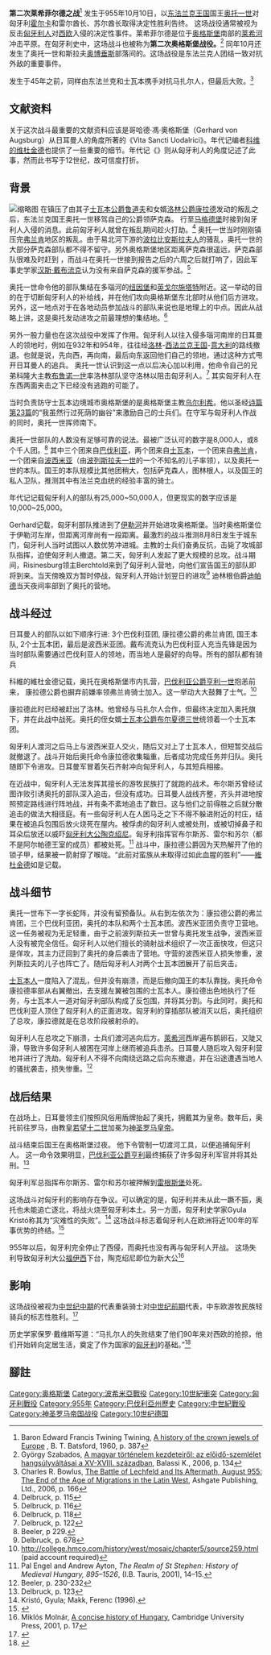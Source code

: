 {{Citation style|time=2017-02-26T20:13:56+00:00}}
{{Infobox military conflict|conflict=第二次莱希菲尔德之战|partof=马扎尔人侵略欧洲|image=[[File:Lechfeld1457.jpg|300px]]|date=955年10月10日|place=[[巴伐利亚|巴伐利亚]]奥格斯堡城郊，莱希菲尔德平原|result=日耳曼人取得决定性胜利|combatant1=[[萨克森|萨克森]]和[[图林根|图林根]]<div>[[巴伐利亚|巴伐利亚]]</div><div>[[士瓦本|士瓦本]]</div><div>[[弗兰肯|弗兰肯]]</div><div>[[波西米亚|波西米亚]]<br /> </div>|combatant2=[[马扎尔人|马扎尔]]|commander1=[[奥托一世_(神圣罗马帝国)|奥托一世]]<br /> [[康拉德_(洛林公爵)|红色康拉德 (洛林公爵)]] [[阵亡|†]]<br /> [[布尔夏德三世 (士瓦本公爵)|
布尔夏德]] (士瓦本公爵)|commander2=霍尔卡 布尔斯苏 [[阵亡|†]] <br /> 雷尔酋长，苏尔酋长 [[阵亡|†]]|strength1=8,000 重骑兵和重步兵|strength2=17,000 轻骑兵<br /> 不明数量步兵|casualties1=~3,000|casualties2=4,000–5,000 阵亡:<br /> <br /> <nowiki> </nowiki>1,000 战死 <br /> ~1,500 被当地农民杀死 <br /> 2,000 逃亡时被杀}}'''第二次莱希菲尔德之战'''<ref>Baron Edward Francis Twining Twining, [https://books.google.com/books?id=XvIOAQAAMAAJ&q=%22second+battle+of+lechfeld%22&dq=%22second+battle+of+lechfeld%22&hl=en&sa=X&ei=LkrdU96QM4WI7Abx_IGwCA&redir_esc=y A history of the crown jewels of Europe] {{Wayback|url=https://books.google.com/books?id=XvIOAQAAMAAJ&q=%22second+battle+of+lechfeld%22&dq=%22second+battle+of+lechfeld%22&hl=en&sa=X&ei=LkrdU96QM4WI7Abx_IGwCA&redir_esc=y |date=20200107170317 }}, B. T. Batsford, 1960, p. 387</ref> 发生于955年10月10日，以[[东法兰克王国|东法兰克王国]]国王[[奥托一世_(神圣罗马帝国)|奥托一世]]对匈牙利[[霍尔卡|霍尔卡]]{{tsl|en|Bulcsú|布尔斯苏}}和雷尔酋长、苏尔酋长取得决定性胜利告终。 这场战役通常被视为反击[[匈牙利人|匈牙利人]]对[[西欧|西欧]]入侵的决定性事件。莱希菲尔德是位于[[奥格斯堡|奥格斯堡]]南部的[[萊希河|莱希河]]冲击平原。在匈牙利史中，这场战斗也被称为'''第二次奥格斯堡战役。'''<ref>György Szabados, [https://books.google.com/books?id=BK55AAAAMAAJ&q=%22masodik+augsburgi+csata%22&dq=%22masodik+augsburgi+csata%22&hl=en&sa=X&ei=90rdU6yUDpOM7AaEhoDwBA&ved=0CB8Q6AEwAA A magyar történelem kezdeteiről: az előidő-szemlélet hangsúlyváltásai a XV-XVIII. században], Balassi K., 2006, p. 134</ref> 同年10月还发生了奥托一世和斯拉夫[[奧博特人|奥博垂斯]]部落间的{{tsl|en|Battle on the Raxa|雷克尼茨战役}}。这场战役是东法兰克人团结一致对抗外敌的重要事件。

{{tsl|en|Battle of Lechfeld (910)|第一次莱希菲尔德之战}}发生于45年之前，同样由东法兰克和士瓦本携手对抗马扎尔人，但最后大败。<ref>Charles R. Bowlus, [https://books.google.com/books?id=0XBtVwukIogC&pg=PA166&lpg=PA166&dq=%22first+battle+of+lechfeld%22&source=bl&ots=JoRHSjI_wL&sig=i5HQWLzhTx3JSq-cJj8bdOO8MfY&hl=en&sa=X&ei=z0zdU5n3Oeqf7Abk3oHoBw&ved=0CCAQ6AEwAA#v=onepage&q=%22first%20battle%20of%20lechfeld%22&f=false The Battle of Lechfeld and Its Aftermath, August 955: The End of the Age of Migrations in the Latin West], Ashgate Publishing, Ltd., 2006, p. 166</ref>

== 文献资料 ==
关于这次战斗最重要的文献资料应该是哥哈德·馮·奧格斯堡（Gerhard von Augsburg）从日耳曼人的角度所著的《Vita Sancti Uodalrici》。年代记编者[[科维的维杜金德|科维的维杜金德]]也提供了一些重要的细节。年代记《{{link-en|匈牙利事蹟|Gesta Hungarorum}}》则从匈牙利人的角度记述了此事，然而此书写于12世纪，故可信度打折。</span>

== 背景 ==
[[File:Kalandozasok.jpg|缩略图]]
在镇压了由其子[[鲁道夫_(士瓦本公爵)|士瓦本公爵鲁道夫]]和女婿[[康拉德_(洛林公爵)|洛林公爵康拉德]]发动的叛乱之后，东法兰克国王奥托一世移驾自己的公爵领萨克森。 行至[[马格德堡|马格德堡]]时接到匈牙利人入侵的消息。此前匈牙利人就曾在叛乱期间趁火打劫。<ref name="Delbruck115">Delbruck, p. 115</ref> 奥托一世当时刚刚镇压完[[弗兰肯|弗兰肯]]地区的叛乱。由于易北河下游的[[波拉比安斯拉夫人|波拉比安斯拉夫人]]的骚乱，奥托一世的大部分萨克森部队都不得不留守。另外奥格斯堡地区距离萨克森很遥远，萨克森部队很难及时赶到 ，而战斗在奥托一世接到报告之后的六周之后就打响了，因此军事史学家[[漢斯·戴布流克|汉斯·戴布流克]]认为没有来自萨克森的援军参战。<ref name="Delbruck116">Delbruck, p. 116</ref>

奥托一世命令他的部队集结在多瑙河的[[纽因堡|纽因堡]]和[[英戈尔施塔特|英戈尔施塔特]]附近。这一举动的目的在于切断匈牙利人的补给线，并在他们攻向奥格斯堡东北部时从他们后方进攻。另外，这一地点对于在各地动员参加战斗的部队来说也是地理上的中点。因此从战略上讲，这是奥托发动进攻之前最理想的集结地。<ref name="Delbruck118">Delbruck, p. 118</ref>

另外一股力量也在这次战役中发挥了作用。匈牙利人以往入侵多瑙河南岸的日耳曼人的领地时，例如在932年和954年，往往经[[洛林|洛林]]-[[西法兰克王国|西法兰克王国]]-[[意大利|意大利]]的路线撤退。也就是说，先向西，再向南，最后向东返回他们自己的领地，通过这种方式甩开日耳曼人的追兵。 奥托一世认识到这一点以后决心加以利用，他命令自己的兄弟科隆大主教[[伟人布鲁诺|布鲁诺一世]]率洛林部队坚守洛林以阻击匈牙利人。<ref name="Delbruck122">Delbruck, p. 122</ref> 其实匈牙利人在东西两面夹击之下已经没有逃跑的可能了。

当时负责防守士瓦本边境城市奥格斯堡的是奥格斯堡主教[[乌尔利希|乌尔利希]]。他以圣经[[诗篇第23篇|诗篇第23篇]]的“我虽然行过死荫的幽谷”来激励自己的士兵们。在守军与匈牙利人作战的同时，奥托一世挥师南下。

奥托一世部队的人数没有足够可靠的说法。最被广泛认可的数字是8,000人，或8个千人团。<ref>Beeler, p 229. </ref> 其中三个团来自[[巴伐利亚|巴伐利亚]]，两个团来自[[士瓦本|士瓦本]]，一个团来自[[弗兰肯|弗兰肯]]，一个团来自[[波西米亚|波西米亚]]（由[[波列斯拉夫一世|波列斯拉夫一世]]的一个不知名的儿子率领），以及奥托一世的本队。国王的本队规模比其他团稍大，包括萨克森人，图林根人，以及国王的私人卫队，推测其中有法兰克血统的经验丰富的骑士。

年代记记载匈牙利人的部队有25,000~50,000人，但更现实的数字应该是10,000~25,000。 

Gerhard记载，匈牙利部队推进到了[[伊勒河|伊勒河]]并开始进攻奥格斯堡。当时奥格斯堡位于伊勒河左岸，但距离河岸尚有一段距离。最激烈的战斗推测8月8日发生于城东门，匈牙利人当时试图以人数优势冲进城。主教的士兵们奋勇反抗，击毙了攻城部队指挥，迫使匈牙利人撤退。第二天，匈牙利人发起了更大规模的总攻。战斗期间，Risinesburg领主Berchtold来到了匈牙利人营地，向他们宣告国王的部队即将到来。当天傍晚双方暂时停战，匈牙利人开始计划翌日的进攻<ref>Delbruck, p. 678</ref> 迪林根伯爵[[迪帕德|迪帕德]]当天夜间率部到了奥托的营地。

== 战斗经过 ==
日耳曼人的部队以如下顺序行进: 3个巴伐利亚团, 康拉德公爵的弗兰肯团, 国王本队, 2个士瓦本团，最后是波西米亚团。戴布流克认为巴伐利亚人充当先锋是因为当时部队需要通过巴伐利亚人的领地，而当地人是最好的向导。所有的部队都有骑兵

科維的維杜金德记载，奥托在奥格斯堡市内扎营，[[巴伐利亚公爵亨利一世|巴伐利亚公爵亨利一世]]抱恙前来， 康拉德公爵也摒弃前嫌率领弗兰肯骑士加入。这一举动大大鼓舞了士气。<ref>http://college.hmco.com/history/west/mosaic/chapter5/source259.html {{Wayback|url=http://college.hmco.com/history/west/mosaic/chapter5/source259.html |date=20041210023453 }} (paid account required)</ref>

康拉德此时已经被赶出了洛林。他曾经与马扎尔人合作，但最终决定加入奥托旗下，并在此战中战死。奥托的侄女婿[[布尔夏德三世_(士瓦本公爵)|士瓦本公爵布尔夏德三世]]统领着一个士瓦本团。

匈牙利人渡河之后马上与波西米亚人交火，随后又对上了士瓦本人，但短暂交战后就撤退了。战斗开始后奥托命令康拉德收集辎重，后者成功完成任务并归队。奥托随即下令进攻。日耳曼军冒着矢石齐射冲向匈牙利人，与其短兵相接。

在近战中，匈牙利人无法发挥其擅长的游牧民族打了就跑的战术。布尔斯苏曾经试图诈败引诱奥托的部队深入追击，但没有成功。日耳曼人战线齐整，齐头并进地按照预定路线进行阵地战，并有条不紊地追击了数日。这与他们之前得胜之后就分散追击的做法大相径庭。有一些匈牙利人在人困马乏之下不得不躲进附近的村庄，结果在被追兵包围后放火烧死在屋内。被俘虏的匈牙利人或被处刑，或被切掉鼻子和耳朵后放还以威吓[[匈牙利大公陶克绍尼|匈牙利大公陶克绍尼]]。匈牙利指挥官布尔斯苏、雷尔和苏尔（都不是阿尔帕德王室的成员）都被处死。<ref>Pal Engel and Andrew Ayton, ''The Realm of St Stephen: History of Medieval Hungary, 895–1526'', (I.B. Tauris, 2001), 14–15.</ref> 战斗中，康拉德公爵因为天热解开了他的锁子甲，结果被一箭射穿了喉咙。“此前对蛮族从未取得过如此血腥的胜利”——[[科维的维杜金德|維杜金德]]如是记载。

== 战斗细节 ==
奥托一世布下一字长蛇阵，并没有留预备队。从右到左依次为：康拉德公爵的弗兰肯团，三个巴伐利亚团，奥托的本队和两个士瓦本团。波西米亚团负责守卫营地。这一任务被视为无足轻重，由于之前波列斯拉夫一世曾与奥托发生战争，波西米亚人没有被完全信任。匈牙利人以他们擅长的骑射战术组织了一次正面快攻，但这只是佯攻，其主力迂回到了奥托的身后袭击了营地。守营的波西米亚人损失惨重，波列斯拉夫的儿子也阵亡了。随后匈牙利人对两个士瓦本团展开了前后夹击。

[[士瓦本人|士瓦本人]]一度陷入了混乱，但并没有崩溃，而是后撤向国王的本队靠拢。奥托命令康拉德率部从右翼撤出，去支援左翼被包围的士瓦本人。康拉德出色地执行了任务，与士瓦本人一道对匈牙利部队构成了反包围，并将其分割。与此同时，奥托和巴伐利亚人顶住了匈牙利人的正面进攻。匈牙利的穿插部队被消灭以后，奥托组织了总攻，康拉德就是在总攻阶段被射杀的。 

匈牙利人在总攻之下崩溃，士兵们渡河逃向后方。[[萊希河|萊希河]]西岸遍布鹅卵石，又陡又滑，导致许多匈牙利人被困在河岸上继而被追兵击杀。日耳曼人随后攻入匈牙利营地并进行了洗劫。匈牙利人不得不向南绕远路之后向东撤退，并在沿途遭遇当地人的骚扰袭击，损失惨重。<ref>Beeler, p. 230-232</ref>

== 战后结果 ==
在战场上，日耳曼领主们按照风俗用盾牌抬起了奥托，拥戴其为皇帝。数年后，奥托前往罗马，由教皇[[若望十二世|若望十二世]]加冕为[[神圣罗马皇帝|神圣罗马皇帝]]。

战斗结束后国王在奥格斯堡过夜。 他下令管制一切渡河工具，以便追捕匈牙利人。 这一命令效果明显，[[巴伐利亚公爵亨利一世|巴伐利亚公爵亨利]]最终捕获了许多匈牙利军官并将其处刑。<ref>Delbruck, p. 123</ref>

匈牙利军总指挥布尔斯苏、雷尔和苏尔被押解到[[雷根斯堡|雷根斯堡]]处死。

这场战斗对匈牙利的影响存在争议。可以确定的是，匈牙利并未从此一蹶不振，奥托也未能追亡逐北，将战火烧至匈牙利本土。另一方面，匈牙利史学家Gyula Kristó称其为“灾难性的失败”。<ref>Kristó, Gyula; Makk, Ferenc (1996). </ref> 这场战斗标志着匈牙利人在欧洲将近100年的军事优势的终结。<ref>{{Cite news|url=http://www.historia.hu/archivum/2000/0003bona.htm|title=A kalandozó magyarság veresége. A Lech-mezei csata valós szerepe|last=Bóna István|date=March 2000|accessdate=2011-08-09|deadurl=yes|language=hu|archiveurl=https://web.archive.org/web/20110721110056/http://www.historia.hu/archivum/2000/0003bona.htm|archivedate=2011-07-21}}</ref>

955年以后，匈牙利完全停止了西侵，而奥托也没有再与匈牙利人开战。 这场失利导致匈牙利大公[[福伊西|福伊西]]下台，陶克绍尼即位为新大公<ref>Miklós Molnár, [https://books.google.com/books?id=y0g4YEp7ZrsC&pg=PA17&dq=Fajsz+Magyars&hl=en&ei=bn-PTt61G8i18QOX4rA6&sa=X&oi=book_result&ct=result&resnum=3&ved=0CDMQ6AEwAg#v=onepage&q=Taksony&f=false A concise history of Hungary], Cambridge University Press, 2001, p. 17</ref>

== 影响 ==
这场战役被视为[[中世紀中期|中世纪中期]]的代表重装骑士对[[中世纪前期|中世纪前期]]代表，中东欧游牧民族轻骑兵的标志性胜利。<ref name="ArcherFerris2008">{{Cite book|url=https://books.google.com/books?id=bfcfOrihAvAC&pg=PA137|title=World History of Warfare|last=Archer|first=Christon I.|last2=Ferris|first2=John R.|last3=Herwig|first3=Holger H.|last4=Timothy H. E. Travers|date=2008-09-01|publisher=Univ of Nebraska Pr|accessdate=9 August 2011|isbn=978-0-8032-1941-0|page=137}}</ref>

历史学家保罗·戴维斯写道：“马扎尔人的失败结束了他们90年来对西欧的抢掠，他们开始转向定居生活，奠定了作为国家的[[匈牙利|匈牙利]]的基础。”<ref name="Davis2001">{{Cite book|url=https://books.google.com/books?id=nv73QlQs9ocC|title=100 Decisive Battles: from Ancient Times to the Present|last=Davis|first=Paul K.|authorlink=Paul K. Davis (historian)|date=2001-04-15|publisher=Oxford University Press US|accessdate=9 August 2011|isbn=978-0-19-514366-9|page=110}}</ref>

== 腳註 ==
{{reflist|33em}}

[[Category:奥格斯堡|Category:奥格斯堡]]
[[Category:波希米亞戰役|Category:波希米亞戰役]]
[[Category:10世紀衝突|Category:10世紀衝突]]
[[Category:匈牙利戰役|Category:匈牙利戰役]]
[[Category:955年|Category:955年]]
[[Category:巴伐利亞州歷史|Category:巴伐利亞州歷史]]
[[Category:中世紀戰役|Category:中世紀戰役]]
[[Category:神圣罗马帝国战役|Category:神圣罗马帝国战役]]
[[Category:10世纪德国|Category:10世纪德国]]